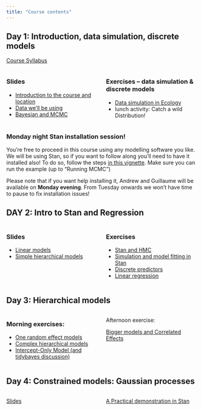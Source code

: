 ```yaml
---
title: "Course contents"
---
```


## Day 1: Introduction, data simulation, discrete models

[Course Syllabus](PlanDeCoursBIO709.pdf)

:::: {.columns}

::: {.column width="50%"}

### Slides
* [Introduction to the course and location](slides/00_Introduction)
* [Data we'll be using](slides/01_Data)
* [Bayesian and MCMC](slides/02_Bayesian)

:::

::: {.column width="50%"}

### Exercises -- data simulation & discrete models
* [Data simulation in Ecology](topics/00_distributions)
* lunch activity: Catch a wild Distribution! 

:::

::::

:::{.callout-warning}
### Monday night Stan installation session! 
You're free to proceed in this course using any modelling software you like. 
We will be using Stan, so if you want to follow along you'll need to have it installed also! To do so, follow the steps [in this vignette](https://mc-stan.org/cmdstanr/articles/cmdstanr.html#compiling-a-model). Make sure you can run the example (up to "Running MCMC") 

Please note that if you want help installing it, Andrew and Guillaume will be available on **Monday evening**. From Tuesday onwards we won't have time to pause to fix installation issues!
:::

## DAY 2: Intro to Stan and Regression

:::: {.columns}

::: {.column width="50%"}
### Slides
* [Linear models](slides/04_Linear_model)
* [Simple hierarchical models](slides/06_Simple_hierarchical_model)

:::

::: {.column width="50%"}
### Exercises
* [Stan and HMC](slides/03_Stan)
* [Simulation and model fitting in Stan](topics/01_simulation)
* [Discrete predictors](topics/discrete_predictor)
* [Linear regression](topics/02_regression)

:::

::::

## Day 3: Hierarchical models

:::: {.columns}

::: {.column width="50%"}
### Morning exercises:
* [One random effect models](topics/03_one_random_effect)
* [Complex hierarchical models](slides/08_Complex_hierarchical_model)
* [Intercept-Only Model (and tidybayes discussion)](topics/intercept_only)

::: 

::: {.column width="50%"}
Afternoon exercise:

[Bigger models and Correlated Effects](topics/correlated_effects)
:::

::::

## Day 4: Constrained models: Gaussian processes

:::: {.columns}

::: {.column width="50%"}

[Slides](slides/09_Gaussian_process)

:::

::: {.column width="50%"}

[A Practical demonstration in Stan](topics/04_gp)

:::

::::
